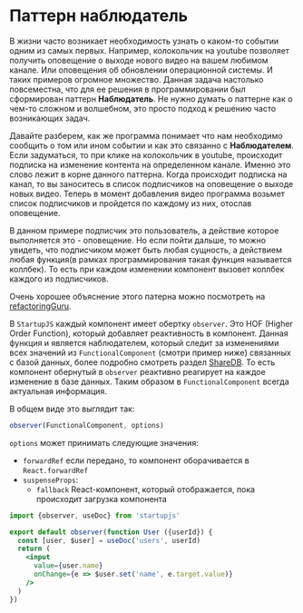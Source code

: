 # Паттерн наблюдатель

В жизни часто возникает необходимость узнать о каком-то событии одним из самых первых. Например, колокольчик на youtube позволяет получить оповещение о выходе нового видео на вашем любимом канале. Или оповещения об обновлении операционной системы. И таких примеров огромное множество. Данная задача настолько повсеместна, что для ее решения в программировании был сформирован паттерн **Наблюдатель**. Не нужно думать о паттерне как о чем-то сложном и волшебном, это просто подход к решению часто возникающих задач.

Давайте разберем, как же программа понимает что нам необходимо сообщить о том или ином событии и как это связанно с **Наблюдателем**. Если задуматься, то при клике на колокольчик в youtube, происходит подписка на изменение контента на определенном канале. Именно это слово лежит в корне данного паттерна. Когда происходит подписка на канал, то вы заноситесь в список подписчиков на оповещение о выходе новых видео. Теперь в момент добавления видео программа возьмет список подписчиков и пройдется по каждому из них, отослав оповещение.

В данном примере подписчик это пользователь, а действие которое выполняется это - оповещение. Но если пойти дальше, то можно увидеть, что подписчиком может быть любая сущность, а действием любая функция(в рамках программирования такая функция называется коллбек). То есть при каждом изменении компонент вызовет коллбек каждого из подписчиков.

Очень хорошее объяснение этого патерна можно посмотреть на [refactoringGuru](https://refactoring.guru/ru/design-patterns/observer).

В `StartupJS` каждый компонент имеет обертку `observer`. Это HOF (Higher Order Function), который добавляет реактивность в компонент. Данная функция и является наблюдателем, который следит за изменениями всех значений из  `FunctionalComponent` (смотри пример ниже) связанных с базой данных, более подробно смотреть раздел [ShareDB](/docs/tutorial/ShareDBHooks). То есть компонент обернутый в `observer` реактивно реагирует на каждое изменение в базе данных. Таким образом в `FunctionalComponent` всегда актуальная информация.

В общем виде это выглядит так:
```jsx
observer(FunctionalComponent, options)
```

`options` может принимать следующие значения:
  - `forwardRef` если передано, то компонент оборачивается в `React.forwardRef`
  - `suspenseProps`:
    - `fallback` React-компонент, который отображается, пока происходит загрузка компонента

```jsx
import {observer, useDoc} from 'startupjs'

export default observer(function User ({userId}) {
  const [user, $user] = useDoc('users', userId)
  return (
    <input
      value={user.name}
      onChange={e => $user.set('name', e.target.value)}
    />
  )
})
```
